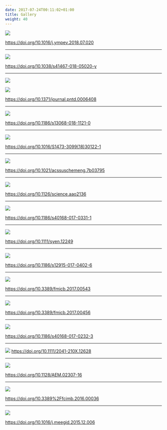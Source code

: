```yaml
---
date: 2017-07-24T00:11:02+01:00
title: Gallery
weight: 40
---
```



<link rel="stylesheet" href="https://guangchuangyu.github.io/css/font-awesome.min.css">

![](https://guangchuangyu.github.io/featured_img/ggtree/2018-08-06-095704_515x481_scrot.png)

<https://doi.org/10.1016/j.ympev.2018.07.020>

----

![](https://media.springernature.com/m685/springer-static/image/art%3A10.1038%2Fs41467-018-05020-y/MediaObjects/41467_2018_5020_Fig5_HTML.png)

<https://doi.org/10.1038/s41467-018-05020-y>

----

![](http://journals.plos.org/plosntds/article/figure/image?size=large&id=10.1371/journal.pntd.0006408.g002)

![](http://journals.plos.org/plosntds/article/figure/image?size=large&id=10.1371/journal.pntd.0006408.g006)

<https://doi.org/10.1371/journal.pntd.0006408>

----


![](https://guangchuangyu.github.io/featured_img/ggtree/13068_2018_1121_Fig3_HTML.gif)

<https://doi.org/10.1186/s13068-018-1121-0>

----


![](https://guangchuangyu.github.io/featured_img/ggtree/1-s2.0-S1473309918301221-gr1.jpg)

<https://doi.org/10.1016/S1473-3099(18)30122-1>

----

![](https://guangchuangyu.github.io/featured_img/ggtree/sc-2017-037952_0008.jpeg)

<https://doi.org/10.1021/acssuschemeng.7b03795>

----


![](https://guangchuangyu.github.io/featured_img/ggtree/2017_science.jpg)

<https://doi.org/10.1126/science.aao2136>

----


![](http://media.springernature.com/lw785/springer-static/image/art%3A10.1186%2Fs40168-017-0331-1/MediaObjects/40168_2017_331_Fig3_HTML.gif)

<https://doi.org/10.1186/s40168-017-0331-1>


----


![](https://guangchuangyu.github.io/featured_img/ggtree/syen12249-fig-0002.png)

<https://doi.org/10.1111/syen.12249>

----


![](http://media.springernature.com/full/springer-static/image/art%3A10.1186%2Fs12915-017-0402-6/MediaObjects/12915_2017_402_Fig2_HTML.gif)

<https://doi.org/10.1186/s12915-017-0402-6>

----


![](https://guangchuangyu.github.io/featured_img/ggtree/fmicb-08-00543-g0002.jpg)

<https://doi.org/10.3389/fmicb.2017.00543>

----


![](http://www.frontiersin.org/files/Articles/220056/fmicb-08-00456-HTML-r1/image_m/fmicb-08-00456-g002.jpg)

<https://doi.org/10.3389/fmicb.2017.00456>

----


![](https://guangchuangyu.github.io/featured_img/ggtree/40168_2017_232_Fig2_HTML.gif)

<https://doi.org/10.1186/s40168-017-0232-3>

----


![](https://guangchuangyu.github.io/featured_img/ggtree/C2mxyBuUcAEt391.jpg)
<https://doi.org/10.1111/2041-210X.12628>

----


![](https://guangchuangyu.github.io/featured_img/ggtree/2017-01-21-115646_969x444_scrot.png)

<https://doi.org/10.1128/AEM.02307-16>

----


![](https://guangchuangyu.github.io/featured_img/ggtree/2016_fcimb-06-00036-g003.jpg)

<https://doi.org/10.3389%2Ffcimb.2016.00036>

----


![](https://guangchuangyu.github.io/featured_img/ggtree/2015_peiyu_1-s2.0-S1567134815300721-gr1.jpg)

<https://doi.org/10.1016/j.meegid.2015.12.006>



